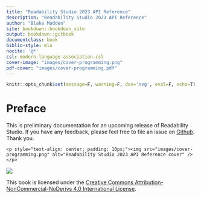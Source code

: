 ```yaml
--- 
title: "Readability Studio 2023 API Reference"
description: "Readability Studio 2023 API Reference"
author: "Blake Madden"
site: bookdown::bookdown_site
output: bookdown::gitbook
documentclass: book
biblio-style: mla
nocite: '@*'
csl: modern-language-association.csl
cover-image: "images/cover-programming.png"
pdf-cover: "images/cover-programming.pdf"
---
```


```r
knitr::opts_chunk$set(message=F, warning=F, dev='svg', eval=F, echo=T)
```

# Preface {#cover .unnumbered}

::: {.note}

This is preliminary documentation for an upcoming release of Readability Studio. If you have any feedback, please feel free to file an issue on [Github](https://github.com/Blake-Madden/ReadabilityStudioDocs). Thank you.
:::

```asis
<p style="text-align: center; padding: 10px;"><img src="images/cover-programming.png" alt="Readability Studio 2023 API Reference cover" /></p>
```

![](images/CC_BY-NC-ND.png)

This book is licensed under the [Creative Commons Attribution-NonCommercial-NoDerivs 4.0 International License](https://creativecommons.org/licenses/by-nc-nd/4.0/).
